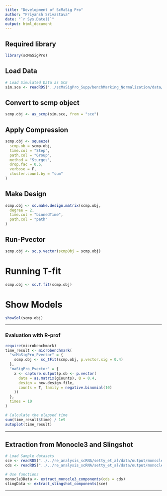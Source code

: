 ```yaml
---
title: "Development of ScMaSig Pro"
author: "Priyansh Srivastava"
date: "`r Sys.Date()`"
output: html_document
---
```


## Required library
```r
library(scMaSigPro)
```

## Load Data
```r
# Load Simulated Data as SCE
sim.sce <- readRDS("../scMaSigPro_Supp/benchMarking_Normalization/data/output/SimObjectsSCE/skew_density_0.5.RDS")
```

## Convert to scmp object
```r
scmp.obj <- as_scmp(sim.sce, from = "sce")
```

## Apply Compression
```r
scmp.obj <- squeeze(
  scmp.ob = scmp.obj,
  time.col = "Step",
  path.col = "Group",
  method = "Sturges",
  drop.fac = 0.5,
  verbose = F,
  cluster.count.by = "sum"
)
```

## Make Design 
```r
scmp.obj <- sc.make.design.matrix(scmp.obj,
  degree = 2,
  time.col = "binnedTime",
  path.col = "path"
)
```

## Run-Pvector
```r
scmp.obj <- sc.p.vector(scmpObj = scmp.obj)
```

# Running T-fit
```r
scmp.obj <- sc.T.fit(scmp.obj)
```

# Show Models
```r
showSol(scmp.obj)
```

---

### Evaluation with R-prof
```r
require(microbenchmark)
time_result <- microbenchmark(
  "scMaSigPro_Pvector" = {
    scmp.obj <- sc_tFit(scmp.obj, p.vector.sig = 0.4)
  },
  "maSigPro_Pvector" = {
    x <- capture.output(p.ob <- p.vector(
      data = as.matrix(gCounts), Q = 0.4,
      design = new.design.file,
      counts = T, family = negative.binomial(10)
    ))
  },
  times = 10
)

# Calculate the elapsed time
sum(time_result$time) / 1e9
autoplot(time_result)
```

---

## Extraction from Monocle3 and Slingshot
```r
# Load Sample datasets
sce <- readRDS("../../re_analysis_scRNA/setty_et_al/data/output/monocle3/Monocle3UMAPOB/rep1_m3_UMAP_OB_Sling.RDS")
cds <- readRDS("../../re_analysis_scRNA/setty_et_al/data/output/monocle3/Monocle3UMAPOB/rep1_m3_UMAP_OB.RDS")

# Use functions
monocle3Data <- extract_monocle3_components(cds = cds)
slingData <- extract_slingshot_components(sce)
```

---
